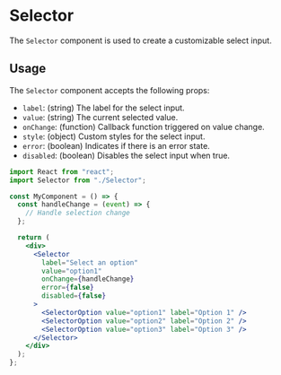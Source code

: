 
<Meta title="Components/Selector" component={Selector} />

# Selector

The `Selector` component is used to create a customizable select input.

## Usage

The `Selector` component accepts the following props:

- `label`: (string) The label for the select input.
- `value`: (string) The current selected value.
- `onChange`: (function) Callback function triggered on value change.
- `style`: (object) Custom styles for the select input.
- `error`: (boolean) Indicates if there is an error state.
- `disabled`: (boolean) Disables the select input when true.

```jsx
import React from "react";
import Selector from "./Selector";

const MyComponent = () => {
  const handleChange = (event) => {
    // Handle selection change
  };

  return (
    <div>
      <Selector
        label="Select an option"
        value="option1"
        onChange={handleChange}
        error={false}
        disabled={false}
      >
        <SelectorOption value="option1" label="Option 1" />
        <SelectorOption value="option2" label="Option 2" />
        <SelectorOption value="option3" label="Option 3" />
      </Selector>
    </div>
  );
};
```
